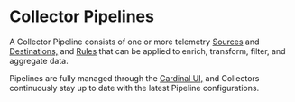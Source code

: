 # Collector Pipelines

A Collector Pipeline consists of one or more telemetry [Sources](./pipelines/sources) and [Destinations,](./pipelines/destinations) and [Rules](./pipelines/rules) that can be applied to enrich, transform, filter, and aggregate data.

Pipelines are fully managed through the [Cardinal UI,](https://app.cardinalhq.io) and Collectors continuously stay up to date with the latest Pipeline configurations.